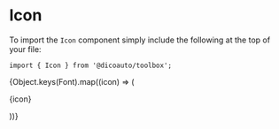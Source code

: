 
<Meta title="Toolbox/Icon" component={Icon} />

# Icon

To import the `Icon` component simply include the following at the top of your file:

```
import { Icon } from '@dicoauto/toolbox';
```

<Canvas>
  <Story name="Default">
    <Icon icon="airpods" />
  </Story>
</Canvas>

<Canvas>
  <Story name="Icon does not exist">
    <Icon icon="foo" />
  </Story>
</Canvas>

<Canvas>
  <Story
    name="All"
    parameters={{
      chromatic: {
        disableSnapshot: true /** This snapshot is to big for chromatic */,
      },
    }}
  >
    <div
      style={{
        cursor: "pointer",
        display: "inline-grid",
        gridTemplateColumns: "auto auto auto auto auto auto auto auto",
      }}
    >
      {Object.keys(Font).map((icon) => (
        <div
          key={icon}
          style={{
            display: "flex",
            flexDirection: "column",
            textAlign: "center",
          }}
        >
          <Icon icon={icon} />
          <p>{icon}</p>
        </div>
      ))}
    </div>
  </Story>
</Canvas>
